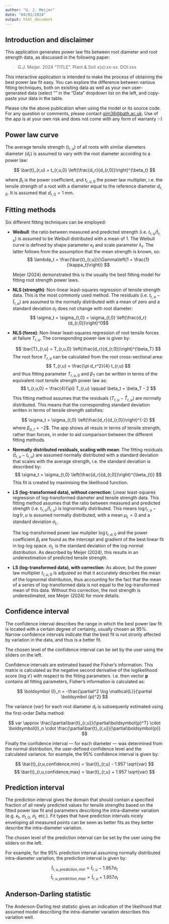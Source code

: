 ```yaml
---
author: "G. J. Meijer"
date: "04/01/2024"
output: html_document
---
```



## Introduction and disclaimer

This application generates power law fits between root diameter and root strength data, as discussed in the following paper:

> G.J. Meijer. 2024 "TITLE". Plant & Soil x(x):xx-xx. DOI:xxx

This interactive application is intended to make the process of obtaining the best power law fit easy. You can explore the difference between various fitting techniques, both on exisiting data as well as your own user-generated data (select "<user data>" in the "Data" dropdown list on the left, and copy-paste your data in the table.

Please cite the above publication when using the model or its source code. For any question or comments, please contact <gjm36@bath.ac.uk>. Use of the app is at your own risk and does not come with any form of warranty :-)


## Power law curve

The average tensile strength ($t_{r,u}$) of all roots with similar diameters diameter ($d_r$) is assumed to vary with the root diameter according to a power law:

$$ \bar{t}_{r,u} = t_{r,u,0} \left(\frac{d_r}{d_{r,0}}\right)^{\beta_t} $$

where $\beta_t$ is the power coefficient, and $t_{r,u,0}$ the power law multiplier, i.e. the tensile strength of a root with a diameter equal to the reference diameter $d_{r,0}$. It is assumed that $d_{r,0}=1$ mm. 


## Fitting methods

Six different fitting techniques can be employed:

- **Weibull**: the ratio between measured and predicted strength (i.e. $t_{r,u}/\bar{t}_{r,u}$) is assumed to be Weibull distributed with a mean of 1. The Weibull curve is defined by shape parameter $\kappa_t$ and scale parameter $\lambda_t$. The latter follows from the assumption that the mean strength is known, so:
  $$ \lambda_t = \frac{\bar{t}_{r,u}}{\Gamma\left(1 + \frac{1}{\kappa_t}\right)} $$
  
  Meijer (2024) demonstrated this is the usually the best fitting model for fitting root strength power laws.
  
- **NLS (strength)**: Non-linear least-squares regression of tensile strength data. This is the most commonly used method. The residuals (i.e. $t_{r,u} - \bar{t}_{r,u}$) are assumed to the normally distributed with a mean of zero and a standard deviation $\sigma_{t}$ does not change with root diameter:
  $$ \sigma_t = \sigma_{t,0} = \sigma_{t,0} \left(\frac{d_r}{d_{r,0}}\right)^0$$

- **NLS (force)**: Non-linear least-squares regression of root tensile forces at failure $T_{r,u}$. The corresponding power-law is given by:

  $$ \bar{T}_{r,u} = T_{r,u,0} \left(\frac{d_r}{d_{r,0}}\right)^{\beta_T} $$
  The root force $T_{r,u}$ can be calculated from the root cross-sectional area:
  $$ T_{r,u} = \frac{\pi d_r^2}{4} t_{r,u} $$
  and thus fitting parameter $T_{r,u,0}$ and $\beta_T$ can be written in terms of the equivalent root tensile strength power law as:
  $$ t_{r,u,0} = \frac{4}{\pi} T_{r,u} \qquad \beta_t = \beta_T - 2 $$
  
  This fitting method assumes that the residuals ($T_{r,u} - \bar{T}_{r,u}$) are normally distributed. This means that the corresponding standard deviation written in terms of tensile strength satisfies:
  
  $$ \sigma_t = \sigma_{t,0} \left(\frac{d_r}{d_{r,0}}\right)^{-2} $$
  where $\beta_{\sigma,t} = -2$$. The app shows all resuls in terms of tensile strength, rather than forces, in order to aid comparison between the different fitting methods.
  
- **Normally distributed residuals, scaling with mean**: The fitting residuals ($\bar{t}_{r,u} - t_{r,u}$) are assumed normally distributed with a standard deviation that scales with the average strength, i.e. the standard deviation is described by:
  $$ \sigma_t = \sigma_{t,0} \left(\frac{d_r}{d_{r,0}}\right)^{\beta_{t}} $$
  This fit is created by maximising the likelihood function.

- **LS (log-transformed data), without correction**: Linear least-squares regression of log-transformed diameter and tensile strength data. This fitting method assumes that the ratio between measured and predicted strength (i.e. $t_{r,u}/\bar{t}_{r,u}$) is lognormally distributed. This means $\log t_{r,u} - \log \bar{t}{r,u}$ is assumed normally distributed, with a mean $\mu_L = 0$ and a standard deviation $\sigma_L$.  

  The log-transformed power law muliplier $\log t_{r,u,0}$ and the power coefficient $\beta_t$ are found as the intercept and gradient of the best linear fit in log-log space. $\sigma_L$ is the standard deviation of the log-normal distribution. As described by Meijer (2024), this results in an underestimation of predicted tensile strength.

- **LS (log-transformed data), with correction**: As above, but the power law multiplier $t_{r,u,0}$ is adjusted so that it accurately describes the mean of the lognormal distribution, thus accounting for the fact that the mean of a series of log-transformed data is not equal to the log-transformed mean of this data.   Without this correction, the root strength is underestimated, see Meijer (2024) for more details.


## Confidence interval

The confidence interval describes the range in which the best power law fit is located with a certain degree of certainty, usually chosen as 95%. Narrow confidence intervals indicate that the best fit is not stronly affected by variation in the data, and thus is a better fit. 

The chosen level of the confidence interval can be set by the user using the sliders on the left.

Confidence intervals are estimated based the Fisher's information. This matrix is calculated as the negative second derivative of the loglikelihood score ($\log \mathcal{L}$) with respect to the fitting parameters. I.e. then vector $\boldsymbol {p}$ contains all fitting parameters, Fisher's information is calculated as:

$$ \boldsymbol {I}_n = -\frac{\partial^2 \log \mathcal{L}}{\partial \boldsymbol {p}^2} $$

The variance ($var$) for each root diameter $d_r$ is subsequenly estimated using the first-order Delta method:

$$ var \approx \frac{\partial\bar{t}_{r,u}}{\partial\boldsymbol{p}^T} \cdot \boldsymbol{I}_n \cdot \frac{\partial\bar{t}_{r,u}}{\partial\boldsymbol{p}} $$

Finally the confidence interval --- for each diameter --- was determined from the normal distribution, the user-defined confidence level and the calculated variance. for example, the 95% confidence interval is given by:

$$ \bar{t}_{r,u,confidence,min} = \bar{t}_{r,u} - 1.957 \sqrt{var} $$
$$ \bar{t}_{r,u,confidence,max} = \bar{t}_{r,u} + 1.957 \sqrt{var} $$

## Prediction interval

The prediction interval gives the domain that should contain a specified fraction of all newly predicted values for tensile strengths based on the fitted power law fit and parameters describing the intra-diameter variation (e.g. $\kappa_t$, $\sigma_{t,0}$, $\sigma_L$ etc.). Fit types that have prediction intervals nicely enveloping all measured points can be seen as better fits as they better describe the intra-diameter variation.

The chosen level of the prediction interval can be set by the user using the sliders on the left. 

For example, for the 95% prediction interval assuming normally distributed intra-diameter variation, the prediction interval is given by:

$$ \bar{t}_{r,u,prediction,min} = \bar{t}_{r,u} - 1.957 \sigma_t $$
$$ \bar{t}_{r,u,prediction,max} = \bar{t}_{r,u} + 1.957 \sigma_t $$


## Anderson-Darling statistic

The Anderson-Darling test statistic gives an indication of the likelihood that assumed model describing the intra-diameter variation describes this variation well.
